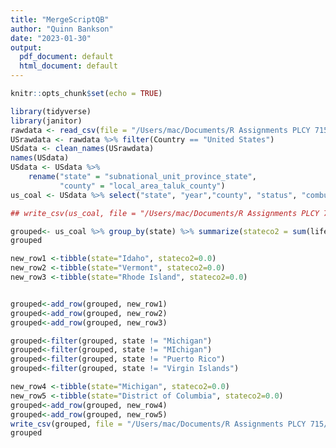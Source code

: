```yaml
---
title: "MergeScriptQB"
author: "Quinn Bankson"
date: "2023-01-30"
output:
  pdf_document: default
  html_document: default
---
```


```r
knitr::opts_chunk$set(echo = TRUE)
```


```r
library(tidyverse)
library(janitor)
rawdata <- read_csv(file = "/Users/mac/Documents/R Assignments PLCY 715/DarkOrchid/Bankson/InitialData/QBGlobalCoalTrackData.csv")
USrawdata <- rawdata %>% filter(Country == "United States")
USdata <- clean_names(USrawdata)
names(USdata)
USdata <- USdata %>% 
    rename("state" = "subnational_unit_province_state",
           "county" = "local_area_taluk_county")
us_coal <- USdata %>% select("state", "year","county", "status", "combustion_technology", "emission_factor_kg_of_co2_per_tj", "annual_co2_million_tonnes_annum", "lifetime_co2")

## write_csv(us_coal, file = "/Users/mac/Documents/R Assignments PLCY 715/DarkOrchid/Bankson/coal_dta_clean1.csv")
```
```r

grouped<- us_coal %>% group_by(state) %>% summarize(stateco2 = sum(lifetime_co2))
grouped

new_row1 <-tibble(state="Idaho", stateco2=0.0)
new_row2 <-tibble(state="Vermont", stateco2=0.0)
new_row3 <-tibble(state="Rhode Island", stateco2=0.0)


grouped<-add_row(grouped, new_row1)
grouped<-add_row(grouped, new_row2)
grouped<-add_row(grouped, new_row3)

grouped<-filter(grouped, state != "Michigan")
grouped<-filter(grouped, state != "MIchigan")
grouped<-filter(grouped, state != "Puerto Rico")
grouped<-filter(grouped, state != "Virgin Islands")

new_row4 <-tibble(state="Michigan", stateco2=0.0)
new_row5 <-tibble(state="District of Columbia", stateco2=0.0)
grouped<-add_row(grouped, new_row4)
grouped<-add_row(grouped, new_row5)
write_csv(grouped, file = "/Users/mac/Documents/R Assignments PLCY 715/grouped_data.csv")
grouped 
```

